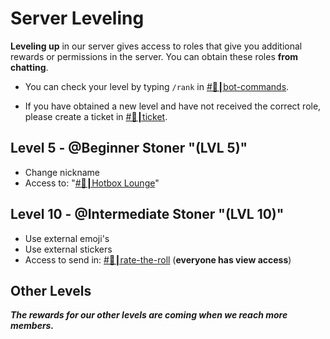 # Server Leveling

**Leveling up** in our server gives access to roles that give you additional rewards or permissions in the server. You can obtain these roles **__from chatting__**.

- You can check your level by typing `/rank` in [#🤖┃bot-commands](https://discord.com/channels/1227753074861281310/1227804570294681722).

- If you have obtained a new level and have not received the correct role, please create a ticket in [#🎫┃ticket](https://discord.com/channels/1227753074861281310/1227987039941558292).


## Level 5 - @Beginner Stoner "(LVL 5)"

- Change nickname
- Access to: "[#🍃┃Hotbox Lounge](https://discord.com/channels/1227753074861281310/1228006979713241138)"


## Level 10 - @Intermediate Stoner "(LVL 10)"

- Use external emoji's
- Use external stickers
- Access to send in: [⁠⁠#🍃┃rate-the-roll](https://discord.com/channels/1227753074861281310/1227821031192793108) (**everyone has view access**)


## Other Levels

***The rewards for our other levels are coming when we reach more members.***

